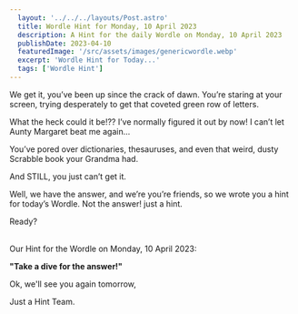 ```yaml
---
  layout: '../../../layouts/Post.astro'
  title: Wordle Hint for Monday, 10 April 2023
  description: A Hint for the daily Wordle on Monday, 10 April 2023
  publishDate: 2023-04-10
  featuredImage: '/src/assets/images/genericwordle.webp'
  excerpt: 'Wordle Hint for Today...'
  tags: ['Wordle Hint']
---
```


  We get it, you’ve been up since the crack of dawn. You’re staring at your screen, trying desperately to get that coveted green row of letters. 

  What the heck could it be!??
  I’ve normally figured it out by now!
  I can’t let Aunty Margaret beat me again… 

  You’ve pored over dictionaries, thesauruses, and even that weird, dusty Scrabble book your Grandma had.

  And STILL, you just can’t get it. 

  Well, we have the answer, and we’re you’re friends, so we wrote you a hint for today’s Wordle.
  Not the answer! just a hint. 

  Ready?<br /><br />

  Our Hint for the Wordle on Monday, 10 April 2023:

  **"Take a dive for the answer!"**

  Ok, we'll see you again tomorrow, 

  Just a Hint Team.
  